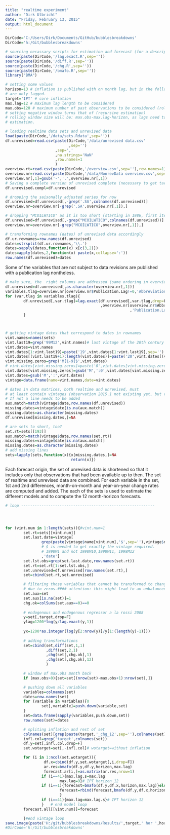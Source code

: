 ```yaml
---
title: "realtime experiment"
author: "Dirk Ulbricht"
date: "Friday, February 13, 2015"
output: html_document
---
```


```r
DirCode='C:/Users/Dirk/Documents/GitHub/bubblesbreakdowns'
DirCode='h:/Git/bubblesbreakdowns'

# sourcing necassary scripts for estimation and forecast (for a description see "olsbmalag.Rmd")
source(paste(DirCode,'/lag.exact.R',sep=''))
source(paste(DirCode,'/diff.R',sep=''))
source(paste(DirCode,'/chg.R',sep=''))
source(paste(DirCode,'/bmafo.R',sep=''))
library("BMA")

# setting some values
horizon=13 # inflation is published with on month lag, but in the following, the variables
# are only lagged.
target='IPT' # core inflation
max.lag=12 # maximum lag length to be considered 
max.obs=120 # maximum number of past observations to be considered (rolling estimation);
# setting negative window turns that of (recursive estimation)
# rolling window size will be: max.obs-max.lag-horizon, as lags need to be considered for
# estimation. 

# loading realtime data sets and unrevised data 
load(paste(DirCode,'/data/sets.Rdata',sep=''))
df.unrevised=read.csv(paste(DirCode,'/data/unrevised data.csv'
                            ,sep='')
                      ,sep=','
                      ,na.strings='NaN'
                      ,row.names=1
                      )
overview.rt=read.csv(paste(DirCode,'/overview.csv',sep=''),row.names=1)
overview.nr=read.csv(paste(DirCode,'/data/NonrevData overview.csv',sep=''),sep=',')
overview.nr[,1]=gsub('-','.',overview.nr[,1])
# Saving a complete version of unrevised complete (necessary to get target variable without lags)
df.unrevised.compl=df.unrevised

# dropping the saisonally adjusted series for now
df.unrevised=df.unrevised[,-grep('.SA',colnames(df.unrevised))]
overview.nr=overview.nr[-grep('.SA',overview.nr[,1]),]

# dropping "MCOILWTICO" as it is too short (starting in 1986, first iteration here is 1983:7)
df.unrevised=df.unrevised[,-grep("MCOILWTICO",colnames(df.unrevised))]
overview.nr=overview.nr[-grep("MCOILWTICO",overview.nr[,1]),]

# transforming rownames (dates) of unrevised data accordingly
df.ur.rownames=row.names(df.unrevised)
dates=strsplit(df.ur.rownames,'\\.')
dates=sapply(dates,function(x) x[c(3,2)])
dates=apply(dates,2,function(x) paste(x,collapse=':'))
row.names(df.unrevised)=dates
```
Some of the variables that are not subject to data revisions are published with a publication lag nontheless.
```r

# make sure, the  right columns are addressed (same ordering in overview and df)
df.unrevised=df.unrevised[,as.character(overview.nr[,1])]
variables.tlag=overview.nr[overview.nr$Publication.Lag!=0,'Abbreviation']
for (var.tlag in variables.tlag){
        df.unrevised[,var.tlag]=lag.exact(df.unrevised[,var.tlag,drop=F]
                                          ,overview.nr[overview.nr$Abbr==var.tlag
                                                       ,'Publication.Lag'])
        }



# getting vintage dates that correspond to dates in rownames
vint.names=names(sets)
vint.last19=grep('99M12',vint.names)# last vintage of the 20th century
vint.dates=vint.names
vint.dates[1:vint.last19]=paste('19',vint.dates[1:vint.last19],sep='')
vint.dates[(vint.last19+1):length(vint.dates)]=paste('20',vint.dates[(vint.last19+1):length(vint.dates)],sep='')
vint.missing.zeros=grep('M[1-9]$',vint.dates)
# vint.dates[vint.missing.zeros]=paste('0',vint.dates[vint.missing.zeros],sep='')
vint.dates[vint.missing.zeros]=gsub('M',':0',vint.dates[vint.missing.zeros])
vint.dates=gsub('M',':',vint.dates)
vintage=data.frame(name=vint.names,date=vint.dates)

# dates in data matrices, both realtime and unrevised, must 
# at least contain vintages (observation 2015.1 not existing yet, but vintage 2015.1).
# If not a line needs to be added
aux.match=match(vintage$date,row.names(df.unrevised))
missing.dates=vintage$date[is.na(aux.match)]
missing.dates=as.character(missing.dates)
df.unrevised[missing.dates,]=NA

# are sets to short, too?
set.rt=sets[[193]]
aux.match=match(vintage$date,row.names(set.rt))
missing.dates=vintage$date[is.na(aux.match)]
missing.dates=as.character(missing.dates)
# add missing lines
sets=lapply(sets,function(x){x[missing.dates,]=NA
                             return(x)})

```

Each forecast origin, the set of unrevised data is shortened so that it includes only that observations that had been available up to then.
The set of realtime and unrevised data are combined.
For each variable in the set, 1st and 2nd differences, month-on-month and year-on-year change rates are computed and added. The each of the sets is used to estimate the different models and to compute the 12 month-horizon forecasts.
```r
# loop -----------------------------------------------------------




for (vint.num in 1:length(sets)){#vint.num=1
        set.rt=sets[[vint.num]]
        set.last.date=vintage[
                grep(paste(vintage$name[vint.num],'$',sep=''),vintage$name)
                # $ is needed to get exactly the vintage required. 
                # 1998M1 and not 1998M10,1998M11, 1998M12
                ,'date']
        set.lst.obs=grep(set.last.date,row.names(set.rt))
        set.rt=set.rt[1:set.lst.obs,]
        set.unrevised=df.unrevised[row.names(set.rt),]
        set=cbind(set.rt,set.unrevised)

        # filtering those variables that cannot be transformed to change rates
        # due to zeros.#### attention: this might lead to an unbalanced panel!
        set.aux=set
        set.aux[is.na(set)]=1
        chg.ok=colSums(set.aux==0)==0
        
        # endogenous and endogenous regressor a la rossi 2008
        y=set[,target,drop=F]
        ylag=1200*log(y/lag.exact(y,1))
        
        yx=1200*as.integer(log(y[2:nrow(y)]/y[1:(length(y)-1)]))
        
        # adding transformations
        set=cbind(set,diff(set,1,1)
                  ,diff(set,2,1)
                  ,chg(set[,chg.ok],1)
                  ,chg(set[,chg.ok],12)
                  )

        # window of max.obs month back
        if (max.obs>0){set=set[(nrow(set)-max.obs+1):nrow(set),]}

        # pushing down all variables        
        variables=colnames(set)
        dates=row.names(set)
        for (variable in variables){0
                set[,variable]=push.down(variable,set)
        }
        set=data.frame(sapply(variables,push.down,set))
        row.names(set)=dates

        # spliting inflation and rest of set
        colnames(set)[grep(paste(target,'_chg_12',sep=''),colnames(set))]='target'
        infl.col=grep('target',colnames(set))
        df.y=set[,infl.col,drop=F]
        set.wotarget=set[,-infl.col]# wotarget=without inflation

        for (i in 1:ncol(set.wotarget)){
                 df.x=cbind(df.y,set.wotarget[,i,drop=F])
                 ar.res=bmafo(df.y,df.y,horizon,max.lag)
                 forecast.ar[i,]=as.matrix(ar.res,nrow=1)
                if (i==41){max.lag.s=max.lag
                        max.lag=9}# IPT horizon 12
                if (i==1){forecast=bmafo(df.y,df.x,horizon,max.lag)}else{
                        forecast=rbind(forecast,bmafo(df.y,df.x,horizon,max.lag))
                        }
                if (i==41){max.lag=max.lag.s}# IPT horizon 12 
                }   # end model loop
        forecast.all[[vint.num]]=forecast

        }#end vintage loop
save.image(paste('H:/git/bubblesbreakdowns/Results/',target,' hor ',horizon,' recursive.RData',sep=''))
#DirCode='h:/Git/bubblesbreakdowns'
```





